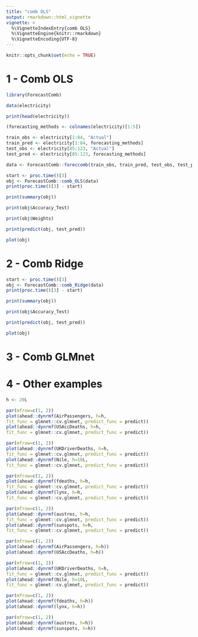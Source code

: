 ```yaml
---
title: "comb OLS"
output: rmarkdown::html_vignette
vignette: >
  %\VignetteIndexEntry{comb OLS}
  %\VignetteEngine{knitr::rmarkdown}
  %\VignetteEncoding{UTF-8}
---
```


```r
knitr::opts_chunk$set(echo = TRUE)
```

# 1 - Comb OLS  

```r
library(ForecastComb)
```

```r
data(electricity)

print(head(electricity))

(forecasting_methods <- colnames(electricity)[1:5])

train_obs <- electricity[1:84, "Actual"]
train_pred <- electricity[1:84, forecasting_methods]
test_obs <- electricity[85:123, "Actual"]
test_pred <- electricity[85:123, forecasting_methods]

data <- ForecastComb::foreccomb(train_obs, train_pred, test_obs, test_pred)

start <- proc.time()[3]
obj <- ForecastComb::comb_OLS(data)
print(proc.time()[3] - start)

print(summary(obj))

print(obj$Accuracy_Test)

print(obj$Weights)

print(predict(obj, test_pred))
```

```r
plot(obj)
```
# 2 - Comb Ridge

```r
start <- proc.time()[3]
obj <- ForecastComb::comb_Ridge(data)
print(proc.time()[3] - start)
```

```r
print(summary(obj))

print(obj$Accuracy_Test)

print(predict(obj, test_pred))
```

```r
plot(obj)
```


# 3 - Comb GLMnet 

# 4 - Other examples

```r
h <- 20L
```

```r
par(mfrow=c(1, 2))
plot(ahead::dynrmf(AirPassengers, h=h, 
fit_func = glmnet::cv.glmnet, predict_func = predict))
plot(ahead::dynrmf(USAccDeaths, h=h, 
fit_func = glmnet::cv.glmnet, predict_func = predict))
```

```r
par(mfrow=c(1, 2))
plot(ahead::dynrmf(UKDriverDeaths, h=h, 
fit_func = glmnet::cv.glmnet, predict_func = predict))
plot(ahead::dynrmf(Nile, h=10L, 
fit_func = glmnet::cv.glmnet, predict_func = predict))
```

```r
par(mfrow=c(1, 2))
plot(ahead::dynrmf(fdeaths, h=h, 
fit_func = glmnet::cv.glmnet, predict_func = predict))
plot(ahead::dynrmf(lynx, h=h, 
fit_func = glmnet::cv.glmnet, predict_func = predict))
```

```r
par(mfrow=c(1, 2))
plot(ahead::dynrmf(austres, h=h, 
fit_func = glmnet::cv.glmnet, predict_func = predict))
plot(ahead::dynrmf(sunspots, h=h, 
fit_func = glmnet::cv.glmnet, predict_func = predict))
```


```r
par(mfrow=c(1, 2))
plot(ahead::dynrmf(AirPassengers, h=h))
plot(ahead::dynrmf(USAccDeaths, h=h))
```

```r
par(mfrow=c(1, 2))
plot(ahead::dynrmf(UKDriverDeaths, h=h, 
fit_func = glmnet::cv.glmnet, predict_func = predict))
plot(ahead::dynrmf(Nile, h=10L, 
fit_func = glmnet::cv.glmnet, predict_func = predict))
```

```r
par(mfrow=c(1, 2))
plot(ahead::dynrmf(fdeaths, h=h))
plot(ahead::dynrmf(lynx, h=h))
```

```r
par(mfrow=c(1, 2))
plot(ahead::dynrmf(austres, h=h))
plot(ahead::dynrmf(sunspots, h=h))
```

